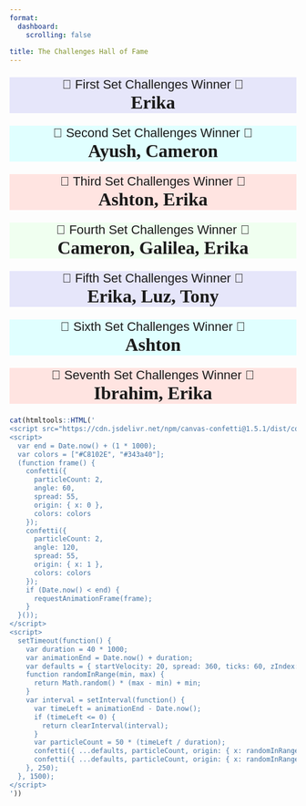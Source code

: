 ```yaml
---
format: 
  dashboard:
    scrolling: false
    
title: The Challenges Hall of Fame
---
```


<!-- Google Font Import for Caveat -->

<link href="https://fonts.googleapis.com/css2?family=Caveat:wght@400;700&family=Poppins:wght@400;700&display=swap" rel="stylesheet">

```{=html}
<style>
  /* Apply the Caveat font to the winner name */
  .winner {
    font-family: 'Caveat', cursive;
    font-size: 32px;
    font-weight: bold;
  }

  /* Apply the Poppins font to the announcement text */
  .announcement {
    font-family: 'Poppins', sans-serif;
    font-size: 22px;
    text-align: center;
  }

  /* Background colors for each announcement block */
  .lavender { background-color: Lavender; }
  .lightcyan { background-color: LightCyan; }
  .mistyrose { background-color: MistyRose; }
  .honeydew { background-color: HoneyDew; }
  .lavenderblush { background-color: LavenderBlush; }
</style>
```

::: {.announcement .lavender}
🎉 First Set Challenges Winner 🎉<br> [Erika]{.winner}
:::

::: {.announcement .lightcyan}
🎉 Second Set Challenges Winner 🎉<br> [Ayush, Cameron]{.winner}
:::

::: {.announcement .mistyrose}
🎉 Third Set Challenges Winner 🎉<br> [Ashton, Erika]{.winner}
:::

::: {.announcement .honeydew}
🎉 Fourth Set Challenges Winner 🎉<br> [Cameron, Galilea, Erika]{.winner}
:::

::: {.announcement .lavender}
🎉 Fifth Set Challenges Winner 🎉<br> [Erika, Luz, Tony]{.winner}
:::

::: {.announcement .lightcyan}
🎉 Sixth Set Challenges Winner 🎉<br> [Ashton]{.winner}
:::

::: {.announcement .mistyrose}
🎉 Seventh Set Challenges Winner 🎉<br> [Ibrahim, Erika]{.winner}
:::

```r
cat(htmltools::HTML('
<script src="https://cdn.jsdelivr.net/npm/canvas-confetti@1.5.1/dist/confetti.browser.min.js"></script>
<script>
  var end = Date.now() + (1 * 1000);
  var colors = ["#C8102E", "#343a40"];
  (function frame() {
    confetti({
      particleCount: 2,   
      angle: 60,
      spread: 55,
      origin: { x: 0 },
      colors: colors
    });
    confetti({
      particleCount: 2,
      angle: 120,
      spread: 55,
      origin: { x: 1 },
      colors: colors
    });
    if (Date.now() < end) {
      requestAnimationFrame(frame);
    }
  }());
</script>
<script>
  setTimeout(function() {
    var duration = 40 * 1000;
    var animationEnd = Date.now() + duration;
    var defaults = { startVelocity: 20, spread: 360, ticks: 60, zIndex: 0 };
    function randomInRange(min, max) {
      return Math.random() * (max - min) + min;
    }
    var interval = setInterval(function() {
      var timeLeft = animationEnd - Date.now();
      if (timeLeft <= 0) {
        return clearInterval(interval);
      }
      var particleCount = 50 * (timeLeft / duration);
      confetti({ ...defaults, particleCount, origin: { x: randomInRange(0.1, 0.3), y: Math.random() - 0.2 } });
      confetti({ ...defaults, particleCount, origin: { x: randomInRange(0.7, 0.9), y: Math.random() - 0.2 } });
    }, 250);
  }, 1500); 
</script>
'))
```
